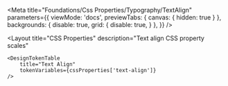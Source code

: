 
<Meta
    title="Foundations/Css Properties/Typography/TextAlign"
    parameters={{
        viewMode: 'docs',
        previewTabs: {
            canvas: { hidden: true }
        },
        backgrounds: {
            disable: true,
            grid: {
                disable: true,
            }
        },
    }}
/>

<Layout
    title="CSS Properties"
    description="Text align CSS property scales"
>
    <DesignTokenTable
        title="Text Align"
        tokenVariables={cssProperties['text-align']}
    />
</Layout>
